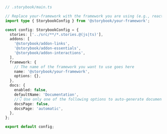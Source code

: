 ```ts
// .storybook/main.ts

// Replace your-framework with the framework you are using (e.g., react-webpack5, vue3-webpack5)
import type { StorybookConfig } from '@storybook/your-framework';

const config: StorybookConfig = {
  stories: ['../src/**/*.stories.@(js|ts)'],
  addons: [
    '@storybook/addon-links',
    '@storybook/addon-essentials',
    '@storybook/addon-interactions',
  ],
  framework: {
    // The name of the framework you want to use goes here
    name: '@storybook/your-framework',
    options: {},
  },
  docs: {
    enabled: false,
    defaultName: 'Documentation',
    //👇 Use only one of the following options to auto-generate documentation
    docsPage: false,
    docsPage: 'automatic', 
  },
};

export default config;
```
